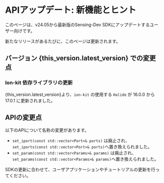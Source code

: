 
# APIアップデート: 新機能とヒント

このページは、v24.05から最新版のSensing-Dev SDKにアップデートするユーザー向けです。

新たなリリースがあるたびに、このページは更新されます。

<h2> バージョン {this_version.latest_version} での変更点 </h2>

### Ion-kit 依存ライブラリの更新

<p>{this_version.latest_version}より、<code>ion-kit</code> の使用する <code>Halide</code> が 16.0.0 から 17.0.1 に更新されました。</p>


## APIの変更点

以下のAPIについて名称の変更があります。

- `set_iport(const std::vector<Port>& ports)` は廃止され、 `set_iports(const std::vector<Port>& ports)`へ置き換えられました。
- `set_param(const std::vector<Params>& params)` は廃止され、 `set_params(const std::vector<Params>& params)`へ置き換えられました。

SDKの更新に合わせて、ユーザアプリケーションやチュートリアルの更新を行ってください。